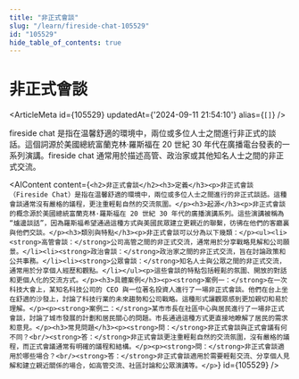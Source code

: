 ```yaml
---
title: "非正式會談"
slug: "/learn/fireside-chat-105529"
id: "105529"
hide_table_of_contents: true
---
```



# 非正式會談

<ArticleMeta id={105529} updatedAt={'2024-09-11 21:54:10'} alias={`[]`} />
<div className='border-solid border-b border-t-0 my-4 border-[var(--ifm-color-gray-300)]' />

fireside chat 是指在温馨舒適的環境中，兩位或多位人士之間進行非正式的談話。這個詞源於美國總統富蘭克林·羅斯福在 20 世紀 30 年代在廣播電台發表的一系列演講。fireside chat 通常用於描述高管、政治家或其他知名人士之間的非正式交流。

<AIContent content={`<h2>非正式會談</h2><h3>定義</h3><p>非正式會談（Fireside Chat）是指在温馨舒適的環境中，兩位或多位人士之間進行的非正式談話。這種會談通常沒有嚴格的議程，更注重輕鬆自然的交流氛圍。</p><h3>起源</h3><p>非正式會談的概念源於美國總統富蘭克林·羅斯福在 20 世紀 30 年代的廣播演講系列。這些演講被稱為 “爐邊談話”，因為羅斯福希望通過這種方式與美國民眾建立更親近的聯繫，彷彿在他們的客廳裏與他們交談。</p><h3>類別與特點</h3><p>非正式會談可以分為以下幾類：</p><ul><li><strong>高管會談：</strong>公司高管之間的非正式交流，通常用於分享戰略見解和公司願景。</li><li><strong>政治會談：</strong>政治家之間的非正式交流，旨在討論政策和公共事務。</li><li><strong>公眾會談：</strong>知名人士與公眾之間的非正式交流，通常用於分享個人經歷和觀點。</li></ul><p>這些會談的特點包括輕鬆的氛圍、開放的對話和更個人化的交流方式。</p><h3>具體案例</h3><p><strong>案例一：</strong>在一次科技大會上，某知名科技公司的 CEO 與一位著名投資人進行了一場非正式會談。他們在台上坐在舒適的沙發上，討論了科技行業的未來趨勢和公司戰略。這種形式讓觀眾感到更加親切和易於理解。</p><p><strong>案例二：</strong>某市市長在社區中心與居民進行了一場非正式會談，討論了城市發展的計劃和居民關心的問題。市長通過這種方式更直接地瞭解了居民的需求和意見。</p><h3>常見問題</h3><p><strong>問：</strong>非正式會談與正式會議有何不同？<br/><strong>答：</strong>非正式會談更注重輕鬆自然的交流氛圍，沒有嚴格的議程，而正式會議通常有明確的議程和結構。</p><p><strong>問：</strong>非正式會談適用於哪些場合？<br/><strong>答：</strong>非正式會談適用於需要輕鬆交流、分享個人見解和建立親近關係的場合，如高管交流、社區討論和公眾演講等。</p>`} id={105529} />
